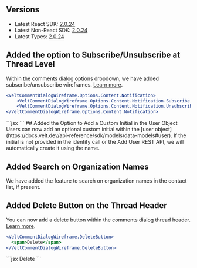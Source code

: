 ## Versions
- Latest React SDK: [2.0.24](https://www.npmjs.com/package/@veltdev/react)
- Latest Non-React SDK: [2.0.24](https://www.npmjs.com/package/@veltdev/client)
- Latest Types: [2.0.24](https://www.npmjs.com/package/@veltdev/types)

## Added the option to Subscribe/Unsubscribe at Thread Level
Within the comments dialog options dropdown, we have added subscribe/unsubscribe wireframes. [Learn more](/ui-customization/features/async/comments/comment-dialog/subcomponents/options-dropdown).
<Tabs>
<Tab title="React / Next.js" >
```jsx
<VeltCommentDialogWireframe.Options.Content.Notification>
    <VeltCommentDialogWireframe.Options.Content.Notification.Subscribe />
    <VeltCommentDialogWireframe.Options.Content.Notification.Unsubscribe />
</VeltCommentDialogWireframe.Options.Content.Notification>
```
</Tab>
<Tab title="Other Frameworks">
```jsx
<velt-comment-dialog-options-dropdown-content-notification-wireframe>
    <velt-comment-dialog-options-dropdown-content-notification-subscribe-wireframe></velt-comment-dialog-options-dropdown-content-notification-subscribe-wireframe>
    <velt-comment-dialog-options-dropdown-content-notification-unsubscribe-wireframe></velt-comment-dialog-options-dropdown-content-notification-unsubscribe-wireframe>
</velt-comment-dialog-options-dropdown-content-notification-wireframe>
```
</Tab>
</Tabs>
## Added the Option to Add a Custom Initial in the User Object
Users can now add an optional custom initial within the [user object](https://docs.velt.dev/api-reference/sdk/models/data-models#user). If the initial is not provided in the identify call or the Add User REST API, we will automatically create it using the name.

## Added Search on Organization Names
We have added the feature to search on organization names in the contact list, if present.

## Added Delete Button on the Thread Header
You can now add a delete button within the comments dialog thread header. [Learn more](/ui-customization/features/async/comments/comment-dialog/subcomponents/header).
<Tabs>
<Tab title="React / Next.js" >
```jsx
<VeltCommentDialogWireframe.DeleteButton>
  <span>Delete</span>
</VeltCommentDialogWireframe.DeleteButton>
```
</Tab>
<Tab title="Other Frameworks">
```jsx
<velt-comment-dialog-delete-button-wireframe>
  <span>Delete</span>
</velt-comment-dialog-delete-button-wireframe>
```
</Tab>
</Tabs>
